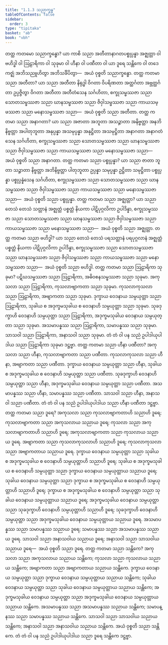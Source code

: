```yaml
---
title: "1.1.3 သညာက္ခန္ဓ"
tableOfContents: false
sidebar:
  order: 3
type: "tipitaka"
basket: "ab"
book: "vbh"
---
```



<DynamicBreadcrumb />

<Division number="14" book="vbh" e="ch" v="30" p="5">

<Paragraph number="25" book="vbh">
တတ္ထ ကတမော သညာက္ခန္ဓော? ယာ ကာစိ သညာ အတီတာနာဂတပစ္စုပ္ပန္နာ အဇ္ဈတ္တာ ဝါ ဗဟိဒ္ဓါ ဝါ ဩဠာရိကာ ဝါ သုခုမာ ဝါ ဟီနာ ဝါ ပဏီတာ ဝါ ယာ ဒူရေ သန္တိကေ ဝါ တဒေကဇ္ဈံ အဘိသညူဟိတွာ အဘိသင်္ခိပိတွာ—  အယံ ဝုစ္စတိ သညာက္ခန္ဓော.
</Paragraph>

</Division>
<Division number="15" book="vbh" e="ch" v="30" p="5">

<Paragraph number="26" book="vbh">
တတ္ထ ကတမာ သညာ အတီတာ? ယာ သညာ အတီတာ နိရုဒ္ဓါ ဝိဂတာ ဝိပရိဏတာ အတ္ထင်္ဂတာ အဗ္ဘတ္ထင်္ဂတာ ဥပ္ပဇ္ဇိတွာ ဝိဂတာ အတီတာ အတီတံသေန သင်္ဂဟိတာ, စက္ခုသမ္ဖဿဇာ သညာ သောတသမ္ဖဿဇာ သညာ ဃာနသမ္ဖဿဇာ သညာ ဇိဝှါသမ္ဖဿဇာ သညာ ကာယသမ္ဖဿဇာ သညာ မနောသမ္ဖဿဇာ သညာ—  အယံ ဝုစ္စတိ သညာ အတီတာ.
</Paragraph>

<Paragraph number="27" book="vbh">
တတ္ထ ကတမာ သညာ အနာဂတာ? ယာ သညာ အဇာတာ အဘူတာ အသဉ္ဇာတာ အနိဗ္ဗတ္တာ အနဘိနိဗ္ဗတ္တာ အပါတုဘူတာ အနုပ္ပန္နာ အသမုပ္ပန္နာ အနုဋ္ဌိတာ အသမုဋ္ဌိတာ အနာဂတာ အနာဂတံသေန သင်္ဂဟိတာ, စက္ခုသမ္ဖဿဇာ သညာ သောတသမ္ဖဿဇာ သညာ ဃာနသမ္ဖဿဇာ သညာ ဇိဝှါသမ္ဖဿဇာ သညာ ကာယသမ္ဖဿဇာ သညာ မနောသမ္ဖဿဇာ သညာ—  အယံ ဝုစ္စတိ သညာ အနာဂတာ.
</Paragraph>

<Paragraph number="28" book="vbh">
တတ္ထ ကတမာ သညာ ပစ္စုပ္ပန္နာ? ယာ သညာ ဇာတာ ဘူတာ သဉ္ဇာတာ နိဗ္ဗတ္တာ အဘိနိဗ္ဗတ္တာ ပါတုဘူတာ ဥပ္ပန္နာ သမုပ္ပန္နာ ဥဋ္ဌိတာ သမုဋ္ဌိတာ ပစ္စုပ္ပန္နာ ပစ္စုပ္ပန္နံသေန သင်္ဂဟိတာ, စက္ခုသမ္ဖဿဇာ သညာ သောတသမ္ဖဿဇာ သညာ ဃာနသမ္ဖဿဇာ သညာ ဇိဝှါသမ္ဖဿဇာ သညာ ကာယသမ္ဖဿဇာ သညာ မနောသမ္ဖဿဇာ သညာ—  အယံ ဝုစ္စတိ သညာ ပစ္စုပ္ပန္နာ.
</Paragraph>

</Division>
<Division number="16" book="vbh" e="ch" v="30" p="6">

<Paragraph number="29" book="vbh">
တတ္ထ ကတမာ သညာ အဇ္ဈတ္တာ? ယာ သညာ တေသံ တေသံ သတ္တာနံ အဇ္ဈတ္တံ ပစ္စတ္တံ နိယကာ ပါဋိပုဂ္ဂလိကာ ဥပါဒိန္နာ, စက္ခုသမ္ဖဿဇာ သညာ သောတသမ္ဖဿဇာ သညာ ဃာနသမ္ဖဿဇာ သညာ ဇိဝှါသမ္ဖဿဇာ သညာ ကာယသမ္ဖဿဇာ သညာ မနောသမ္ဖဿဇာ သညာ—  အယံ ဝုစ္စတိ သညာ အဇ္ဈတ္တာ.
</Paragraph>

<Paragraph number="30" book="vbh">
တတ္ထ ကတမာ သညာ ဗဟိဒ္ဓါ? ယာ သညာ တေသံ တေသံ ပရသတ္တာနံ ပရပုဂ္ဂလာနံ အဇ္ဈတ္တံ ပစ္စတ္တံ နိယကာ ပါဋိပုဂ္ဂလိကာ ဥပါဒိန္နာ, စက္ခုသမ္ဖဿဇာ သညာ သောတသမ္ဖဿဇာ သညာ ဃာနသမ္ဖဿဇာ သညာ ဇိဝှါသမ္ဖဿဇာ သညာ ကာယသမ္ဖဿဇာ သညာ မနောသမ္ဖဿဇာ သညာ—  အယံ ဝုစ္စတိ သညာ ဗဟိဒ္ဓါ.
</Paragraph>

</Division>
<Division number="17" book="vbh" e="ch" v="30" p="6">

<Paragraph number="31" book="vbh">
တတ္ထ ကတမာ သညာ ဩဠာရိကာ သုခုမာ? ပဋိဃသမ္ဖဿဇာ သညာ ဩဠာရိကာ, အဓိဝစနသမ္ဖဿဇာ သညာ သုခုမာ. အကုသလာ သညာ ဩဠာရိကာ, ကုသလာဗျာကတာ သညာ သုခုမာ. ကုသလာကုသလာ သညာ ဩဠာရိကာ, အဗျာကတာ သညာ သုခုမာ. ဒုက္ခာယ ဝေဒနာယ သမ္ပယုတ္တာ သညာ ဩဠာရိကာ, သုခါယ စ အဒုက္ခမသုခါယ စ ဝေဒနာဟိ သမ္ပယုတ္တာ သညာ သုခုမာ. သုခဒုက္ခာဟိ ဝေဒနာဟိ သမ္ပယုတ္တာ သညာ ဩဠာရိကာ, အဒုက္ခမသုခါယ ဝေဒနာယ သမ္ပယုတ္တာ သညာ သုခုမာ. အသမာပန္နဿ သညာ ဩဠာရိကာ, သမာပန္နဿ သညာ သုခုမာ. သာသဝါ သညာ ဩဠာရိကာ, အနာသဝါ သညာ သုခုမာ. တံ တံ ဝါ ပန သညံ ဥပါဒါယုပါဒါယ သညာ ဩဠာရိကာ သုခုမာ ဒဋ္ဌဗ္ဗာ.
</Paragraph>

</Division>
<Division number="18" book="vbh" e="ch" v="30" p="6">

<Paragraph number="32" book="vbh">
တတ္ထ ကတမာ သညာ ဟီနာ ပဏီတာ? အကုသလာ သညာ ဟီနာ, ကုသလာဗျာကတာ သညာ ပဏီတာ. ကုသလာကုသလာ သညာ ဟီနာ, အဗျာကတာ သညာ ပဏီတာ. ဒုက္ခာယ ဝေဒနာယ သမ္ပယုတ္တာ သညာ ဟီနာ, သုခါယ စ အဒုက္ခမသုခါယ စ ဝေဒနာဟိ သမ္ပယုတ္တာ သညာ ပဏီတာ. သုခဒုက္ခာဟိ ဝေဒနာဟိ သမ္ပယုတ္တာ သညာ ဟီနာ, အဒုက္ခမသုခါယ ဝေဒနာယ သမ္ပယုတ္တာ သညာ ပဏီတာ. အသမာပန္နဿ သညာ ဟီနာ, သမာပန္နဿ သညာ ပဏီတာ. သာသဝါ သညာ ဟီနာ, အနာသဝါ သညာ ပဏီတာ. တံ တံ ဝါ ပန သညံ ဥပါဒါယုပါဒါယ သညာ ဟီနာ ပဏီတာ ဒဋ္ဌဗ္ဗာ.
</Paragraph>

</Division>
<Division number="19" book="vbh" e="ch" v="30" p="6">

<Paragraph number="33" book="vbh">
တတ္ထ ကတမာ သညာ ဒူရေ? အကုသလာ သညာ ကုသလာဗျာကတာဟိ သညာဟိ ဒူရေ; ကုသလာဗျာကတာ သညာ အကုသလာယ သညာယ ဒူရေ; ကုသလာ သညာ အကုသလာဗျာကတာဟိ သညာဟိ ဒူရေ; အကုသလာဗျာကတာ သညာ ကုသလာယ သညာယ ဒူရေ. အဗျာကတာ သညာ ကုသလာကုသလာဟိ သညာဟိ ဒူရေ; ကုသလာကုသလာ သညာ အဗျာကတာယ သညာယ ဒူရေ. ဒုက္ခာယ ဝေဒနာယ သမ္ပယုတ္တာ သညာ သုခါယ စ အဒုက္ခမသုခါယ စ ဝေဒနာဟိ သမ္ပယုတ္တာဟိ သညာဟိ ဒူရေ; သုခါယ စ အဒုက္ခမသုခါယ စ ဝေဒနာဟိ သမ္ပယုတ္တာ သညာ ဒုက္ခာယ ဝေဒနာယ သမ္ပယုတ္တာယ သညာယ ဒူရေ; သုခါယ ဝေဒနာယ သမ္ပယုတ္တာ သညာ ဒုက္ခာယ စ အဒုက္ခမသုခါယ စ ဝေဒနာဟိ သမ္ပယုတ္တာဟိ သညာဟိ ဒူရေ; ဒုက္ခာယ စ အဒုက္ခမသုခါယ စ ဝေဒနာဟိ သမ္ပယုတ္တာ သညာ သုခါယ ဝေဒနာယ သမ္ပယုတ္တာယ သညာယ ဒူရေ; အဒုက္ခမသုခါယ ဝေဒနာယ သမ္ပယုတ္တာ သညာ သုခဒုက္ခာဟိ ဝေဒနာဟိ သမ္ပယုတ္တာဟိ သညာဟိ ဒူရေ; သုခဒုက္ခာဟိ ဝေဒနာဟိ သမ္ပယုတ္တာ သညာ အဒုက္ခမသုခါယ ဝေဒနာယ သမ္ပယုတ္တာယ သညာယ ဒူရေ. အသမာပန္နဿ သညာ သမာပန္နဿ သညာယ ဒူရေ; သမာပန္နဿ သညာ အသမာပန္နဿ သညာယ ဒူရေ. သာသဝါ သညာ အနာသဝါယ သညာယ ဒူရေ; အနာသဝါ သညာ သာသဝါယ သညာယ ဒူရေ—  အယံ ဝုစ္စတိ သညာ ဒူရေ.
</Paragraph>

<Paragraph number="34" book="vbh">
တတ္ထ ကတမာ သညာ သန္တိကေ? အကုသလာ သညာ အကုသလာယ သညာယ သန္တိကေ; ကုသလာ သညာ ကုသလာယ သညာယ သန္တိကေ; အဗျာကတာ သညာ အဗျာကတာယ သညာယ သန္တိကေ. ဒုက္ခာယ ဝေဒနာယ သမ္ပယုတ္တာ သညာ ဒုက္ခာယ ဝေဒနာယ သမ္ပယုတ္တာယ သညာယ သန္တိကေ; သုခါယ ဝေဒနာယ သမ္ပယုတ္တာ သညာ သုခါယ ဝေဒနာယ သမ္ပယုတ္တာယ သညာယ သန္တိကေ; အဒုက္ခမသုခါယ ဝေဒနာယ သမ္ပယုတ္တာ သညာ အဒုက္ခမသုခါယ ဝေဒနာယ သမ္ပယုတ္တာယ သညာယ သန္တိကေ. အသမာပန္နဿ သညာ အသမာပန္နဿ သညာယ သန္တိကေ; သမာပန္နဿ သညာ သမာပန္နဿ သညာယ သန္တိကေ. သာသဝါ သညာ သာသဝါယ သညာယ သန္တိကေ; အနာသဝါ သညာ အနာသဝါယ သညာယ သန္တိကေ. အယံ ဝုစ္စတိ သညာ သန္တိကေ. တံ တံ ဝါ ပန သညံ ဥပါဒါယုပါဒါယ သညာ ဒူရေ သန္တိကေ ဒဋ္ဌဗ္ဗာ.
</Paragraph>
</Division>